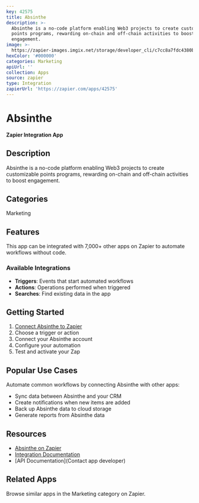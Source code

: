 ```yaml
---
key: 42575
title: Absinthe
description: >-
  Absinthe is a no-code platform enabling Web3 projects to create customizable
  points programs, rewarding on-chain and off-chain activities to boost
  engagement.
image: >-
  https://zapier-images.imgix.net/storage/developer_cli/c7cc8a7fdc4380b463dec94340f26c71_2.png?auto=format%2Ccompress&ixlib=python-3.0.0&q=50
hexColor: '#000000'
categories: Marketing
apiUrl: ''
collection: Apps
source: zapier
type: Integration
zapierUrl: 'https://zapier.com/apps/42575'
---
```

# Absinthe

**Zapier Integration App**

## Description

Absinthe is a no-code platform enabling Web3 projects to create customizable points programs, rewarding on-chain and off-chain activities to boost engagement.

## Categories

Marketing

## Features

This app can be integrated with 7,000+ other apps on Zapier to automate workflows without code.

### Available Integrations

- **Triggers**: Events that start automated workflows
- **Actions**: Operations performed when triggered
- **Searches**: Find existing data in the app

## Getting Started

1. [Connect Absinthe to Zapier](https://zapier.com/apps/42575)
2. Choose a trigger or action
3. Connect your Absinthe account
4. Configure your automation
5. Test and activate your Zap

## Popular Use Cases

Automate common workflows by connecting Absinthe with other apps:

- Sync data between Absinthe and your CRM
- Create notifications when new items are added
- Back up Absinthe data to cloud storage
- Generate reports from Absinthe data

## Resources

- [Absinthe on Zapier](https://zapier.com/apps/42575)
- [Integration Documentation](https://zapier.com/apps/42575/integrations)
- [API Documentation](Contact app developer)

## Related Apps

Browse similar apps in the Marketing category on Zapier.
